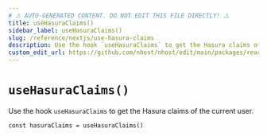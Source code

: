 ```yaml
---
# ⚠️ AUTO-GENERATED CONTENT. DO NOT EDIT THIS FILE DIRECTLY! ⚠️
title: useHasuraClaims()
sidebar_label: useHasuraClaims()
slug: /reference/nextjs/use-hasura-claims
description: Use the hook `useHasuraClaims` to get the Hasura claims of the current user.
custom_edit_url: https://github.com/nhost/nhost/edit/main/packages/react/src/hooks/user.ts#L667
---
```


# `useHasuraClaims()`

Use the hook `useHasuraClaims` to get the Hasura claims of the current user.

```tsx
const hasuraClaims = useHasuraClaims()
```
